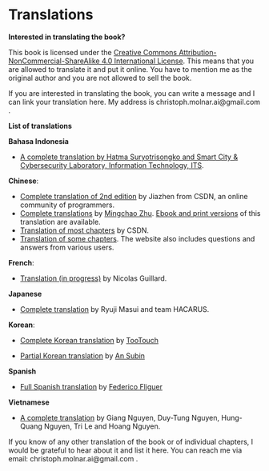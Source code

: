 # Translations {#translations}

**Interested in translating the book?**

This book is licensed under the [Creative Commons Attribution-NonCommercial-ShareAlike 4.0 International License](http://creativecommons.org/licenses/by-nc-sa/4.0/).
This means that you are allowed to translate it and put it online.
You have to mention me as the original author and you are not allowed to sell the book.

If you are interested in translating the book, you can write a message and I can link your translation here.
My address is christoph.molnar.ai@gmail.com .

**List of translations**

**Bahasa Indonesia**

- [A complete translation by Hatma Suryotrisongko and Smart City & Cybersecurity Laboratory, Information Technology, ITS](https://www.its.ac.id/it/id/interpretable-machine-learning/).


**Chinese**:

- [Complete translation of 2nd edition](https://blog.csdn.net/jiazhen/article/details/126824573) by Jiazhen from CSDN, an online community of programmers.
-  [Complete translations](https://github.com/MingchaoZhu/InterpretableMLBook) by [Mingchao Zhu](https://github.com/MingchaoZhu). [Ebook and print versions](https://www.phei.com.cn/module/goods/wssd_content.jsp?bookid=57710) of this translation are available.
-  [Translation of most chapters](https://blog.csdn.net/wizardforcel/article/details/98992150) by CSDN.
-  [Translation of some chapters](https://zhuanlan.zhihu.com/p/63408696). The website also includes questions and answers from various users.

**French**:

- [Translation (in progress)](https://nicolasguillard.github.io/interpretable-ml-book-fr/) by Nicolas Guillard.

**Japanese**

- [Complete translation](https://hacarus.github.io/interpretable-ml-book-ja/index.html) by Ryuji Masui and team HACARUS.

**Korean**:

- [Complete Korean translation](https://tootouch.github.io/IML/taxonomy_of_interpretability_methods/) by [TooTouch](https://tootouch.github.io/)

-  [Partial Korean translation](https://subinium.github.io/IML/) by [An Subin](https://subinium.github.io/)


**Spanish**

-  [Full Spanish translation](https://fedefliguer.github.io/AAI/) by [Federico Fliguer](https://www.linkedin.com/in/federico-fliguer/?originalSubdomain=ar)


**Vietnamese**

-  [A complete translation](https://github.com/giangnguyen2412/InterpretableMLBook-Vietnamese) by Giang Nguyen, Duy-Tung Nguyen, Hung-Quang Nguyen, Tri Le and Hoang Nguyen.


If you know of any other translation of the book or of individual chapters, I would be grateful to hear about it and list it here.
You can reach me via email: christoph.molnar.ai@gmail.com .
